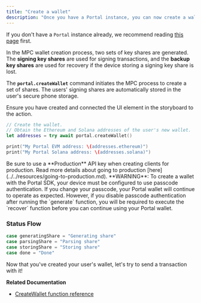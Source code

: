 ```yaml
---
title: "Create a wallet"
description: "Once you have a Portal instance, you can now create a wallet for your user."
---
```


If you don't have a `Portal` instance already, we recommend reading [this page](./) first.

In the MPC wallet creation process, two sets of key shares are generated. The **signing key shares** are used for signing transactions, and the **backup key shares** are used for recovery if the device storing a signing key share is lost.

The **`portal.createWallet`** command initiates the MPC process to create a set of shares. The users' signing shares are automatically stored in the user's secure phone storage.

<Note>
Ensure you have created and connected the UI element in the storyboard to the action.
</Note>

```swift
// Create the wallet.
// Obtain the Ethereum and Solana addresses of the user's new wallet.
let addresses = try await portal.createWallet()

print("My Portal EVM address: \(addresses.ethereum)")
print("My Portal Solana address: \(addresses.solana)")
```

<Warning>
Be sure to use a **Production** API key when creating clients for production. Read more details about going to production [here](../../resources/going-to-production.md).
</Warning>

<Danger>
**WARNING**: To create a wallet with the Portal SDK, your device must be configured to use passcode authentication. If you change your passcode, your Portal wallet will continue to operate as expected. However, if you disable passcode authentication after running the `generate` function, you will be required to execute the `recover` function before you can continue using your Portal wallet.
</Danger>

### Status Flow

```swift
case generatingShare = "Generating share"
case parsingShare = "Parsing share"
case storingShare = "Storing share"
case done = "Done"
```

Now that you've created your user's wallet, let's try to send a transaction with it!

**Related Documentation**

* [CreateWallet function reference](https://docs.portalhq.io/reference/ios/createwallet)
